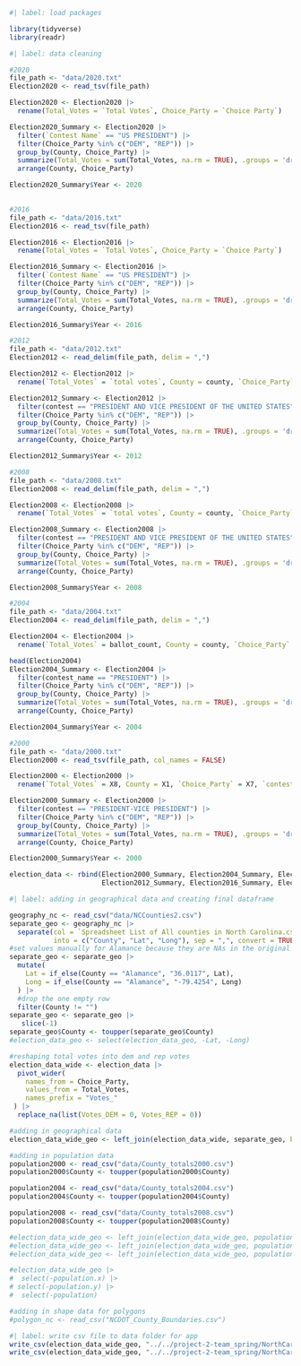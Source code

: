 ```r
#| label: load packages

library(tidyverse)
library(readr)
```


```r
#| label: data cleaning

#2020
file_path <- "data/2020.txt"
Election2020 <- read_tsv(file_path)

Election2020 <- Election2020 |>
  rename(Total_Votes = `Total Votes`, Choice_Party = `Choice Party`)

Election2020_Summary <- Election2020 |>
  filter(`Contest Name` == "US PRESIDENT") |>
  filter(Choice_Party %in% c("DEM", "REP")) |>
  group_by(County, Choice_Party) |>
  summarize(Total_Votes = sum(Total_Votes, na.rm = TRUE), .groups = 'drop') |>
  arrange(County, Choice_Party) 

Election2020_Summary$Year <- 2020
  

#2016
file_path <- "data/2016.txt"
Election2016 <- read_tsv(file_path)

Election2016 <- Election2016 |>
  rename(Total_Votes = `Total Votes`, Choice_Party = `Choice Party`)

Election2016_Summary <- Election2016 |>
  filter(`Contest Name` == "US PRESIDENT") |>
  filter(Choice_Party %in% c("DEM", "REP")) |>
  group_by(County, Choice_Party) |>
  summarize(Total_Votes = sum(Total_Votes, na.rm = TRUE), .groups = 'drop') |>
  arrange(County, Choice_Party)

Election2016_Summary$Year <- 2016

#2012
file_path <- "data/2012.txt"
Election2012 <- read_delim(file_path, delim = ",")

Election2012 <- Election2012 |>
  rename(`Total_Votes` = `total votes`, County = county, `Choice_Party` = party) 

Election2012_Summary <- Election2012 |>
  filter(contest == "PRESIDENT AND VICE PRESIDENT OF THE UNITED STATES") |>
  filter(Choice_Party %in% c("DEM", "REP")) |>
  group_by(County, Choice_Party) |>
  summarize(Total_Votes = sum(Total_Votes, na.rm = TRUE), .groups = 'drop') |>
  arrange(County, Choice_Party)

Election2012_Summary$Year <- 2012

#2008
file_path <- "data/2008.txt"
Election2008 <- read_delim(file_path, delim = ",")

Election2008 <- Election2008 |>
  rename(`Total_Votes` = `total votes`, County = county, `Choice_Party` = party) 

Election2008_Summary <- Election2008 |>
  filter(contest == "PRESIDENT AND VICE PRESIDENT OF THE UNITED STATES") |>
  filter(Choice_Party %in% c("DEM", "REP")) |>
  group_by(County, Choice_Party) |>
  summarize(Total_Votes = sum(Total_Votes, na.rm = TRUE), .groups = 'drop') |>
  arrange(County, Choice_Party)

Election2008_Summary$Year <- 2008

#2004
file_path <- "data/2004.txt"
Election2004 <- read_delim(file_path, delim = ",")

Election2004 <- Election2004 |>
  rename(`Total_Votes` = ballot_count, County = county, `Choice_Party` = party_cd) 

head(Election2004)
Election2004_Summary <- Election2004 |>
  filter(contest_name == "PRESIDENT") |>
  filter(Choice_Party %in% c("DEM", "REP")) |>
  group_by(County, Choice_Party) |>
  summarize(Total_Votes = sum(Total_Votes, na.rm = TRUE), .groups = 'drop') |>
  arrange(County, Choice_Party)

Election2004_Summary$Year <- 2004

#2000
file_path <- "data/2000.txt"
Election2000 <- read_tsv(file_path, col_names = FALSE)

Election2000 <- Election2000 |>
  rename(`Total_Votes` = X8, County = X1, `Choice_Party` = X7, `contest` = X5) 

Election2000_Summary <- Election2000 |>
  filter(contest == "PRESIDENT-VICE PRESIDENT") |>
  filter(Choice_Party %in% c("DEM", "REP")) |>
  group_by(County, Choice_Party) |>
  summarize(Total_Votes = sum(Total_Votes, na.rm = TRUE), .groups = 'drop') |>
  arrange(County, Choice_Party)

Election2000_Summary$Year <- 2000
```

```r
election_data <- rbind(Election2000_Summary, Election2004_Summary, Election2008_Summary, 
                       Election2012_Summary, Election2016_Summary, Election2020_Summary)
```

```r
#| label: adding in geographical data and creating final dataframe

geography_nc <- read_csv("data/NCCounties2.csv")
separate_geo <- geography_nc |>
  separate(col = `Spreadsheet List of All counties in North Carolina.csv_exported`,
           into = c("County", "Lat", "Long"), sep = ",", convert = TRUE)
#set values manually for Alamance because they are NAs in the original dataset
separate_geo <- separate_geo |>
  mutate(
    Lat = if_else(County == "Alamance", "36.0117", Lat),  
    Long = if_else(County == "Alamance", "-79.4254", Long)  
  ) |>
  #drop the one empty row
  filter(County != "")
separate_geo <- separate_geo |>
   slice(-1) 
separate_geo$County <- toupper(separate_geo$County)
#election_data_geo <- select(election_data_geo, -Lat, -Long)

#reshaping total votes into dem and rep votes
election_data_wide <- election_data |>
  pivot_wider(
    names_from = Choice_Party,
    values_from = Total_Votes,
    names_prefix = "Votes_"
 ) |>
  replace_na(list(Votes_DEM = 0, Votes_REP = 0))

#adding in geographical data
election_data_wide_geo <- left_join(election_data_wide, separate_geo, by = "County")

#adding in population data
population2000 <- read_csv("data/County_totals2000.csv")
population2000$County <- toupper(population2000$County)

population2004 <- read_csv("data/County_totals2004.csv")
population2004$County <- toupper(population2004$County)

population2008 <- read_csv("data/County_totals2008.csv")
population2008$County <- toupper(population2008$County)

#election_data_wide_geo <- left_join(election_data_wide_geo, population2000, by = c("County", "Year"))
#election_data_wide_geo <- left_join(election_data_wide_geo, population2004, by = c("County", "Year", "Population"))
#election_data_wide_geo <- left_join(election_data_wide_geo, population2008, by = c("County", "Year", "Population"))

#election_data_wide_geo |>
#  select(-population.x) |>
# select(-population.y) |>
#  select(-population)

#adding in shape data for polygons
#polygon_nc <- read_csv("NCDOT_County_Boundaries.csv")

```

```r
#| label: write csv file to data folder for app
write_csv(election_data_wide_geo, "../../project-2-team_spring/NorthCarolinaApp/data for app/election_data_wide_geo.csv")
write_csv(election_data_wide_geo, "../../project-2-team_spring/NorthCarolinaApp/data for app/election-data-geo.csv")
```

